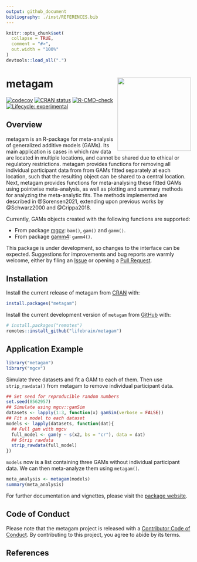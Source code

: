 ```yaml
---
output: github_document
bibliography: ./inst/REFERENCES.bib
---
```


<!-- README.md is generated from README.Rmd. Please edit that file -->

```r
knitr::opts_chunk$set(
  collapse = TRUE,
  comment = "#>",
  out.width = "100%"
)
devtools::load_all(".")
```

# metagam <img src="man/figures/logo.png" height=200 align="right"/>

<!-- badges: start -->
[![codecov](https://codecov.io/gh/Lifebrain/metagam/branch/master/graph/badge.svg)](https://codecov.io/gh/Lifebrain/metagam)
[![CRAN status](https://www.r-pkg.org/badges/version/metagam)](https://CRAN.R-project.org/package=metagam)
[![R-CMD-check](https://github.com/Lifebrain/metagam/workflows/R-CMD-check/badge.svg)](https://github.com/Lifebrain/metagam/actions)
[![Lifecycle: experimental](https://img.shields.io/badge/lifecycle-experimental-orange.svg)](https://lifecycle.r-lib.org/articles/stages.html#experimental)
<!-- badges: end -->


## Overview

metagam is an R-package for meta-analysis of generalized additive models (GAMs). Its main application is cases in which raw data are located in multiple locations, and cannot be shared due to ethical or regulatory restrictions. metagam provides functions for removing all individual participant data from from GAMs fitted separately at each location, such that the resulting object can be shared to a central location. Next, metagam provides functions for meta-analysing these fitted GAMs using pointwise meta-analysis, as well as plotting and summary methods for analyzing the meta-analytic fits. The methods implemented are described in @Sorensen2021, extending upon previous works by @Schwarz2000 and @Crippa2018.

Currently, GAMs objects created with the following functions are supported:

- From package [mgcv](https://cran.r-project.org/package=mgcv): `bam()`, `gam()` and `gamm()`.
- From package [gamm4](https://cran.r-project.org/package=gamm4): `gamm4()`.

This package is under development, so changes to the interface can be expected. Suggestions for improvements and bug reports are warmly welcome, either by filing an [Issue](https://github.com/lifebrain/metagam/issues) or opening a [Pull Request](https://github.com/lifebrain/metagam/pulls).

## Installation

Install the current release of metagam from [CRAN](https://cran.r-project.org/) with:

```r
install.packages("metagam")
```

Install the current development version of `metagam` from [GitHub](https://github.com/) with:

```r
# install.packages("remotes")
remotes::install_github("lifebrain/metagam")
```

## Application Example

```r
library("metagam")
library("mgcv")
```

Simulate three datasets and fit a GAM to each of them. Then use `strip_rawdata()` from metagam to remove individual participant data.

```r
## Set seed for reproducible random numbers
set.seed(8562957)
## Simulate using mgcv::gamSim
datasets <- lapply(1:3, function(x) gamSim(verbose = FALSE))
## Fit a model to each dataset
models <- lapply(datasets, function(dat){
  ## Full gam with mgcv
  full_model <- gam(y ~ s(x2, bs = "cr"), data = dat)
  ## Strip rawdata
  strip_rawdata(full_model)
})
```

`models` now is a list containing three GAMs without individual participant data. We can then meta-analyze them using `metagam()`.

```r
meta_analysis <- metagam(models)
summary(meta_analysis)
```



For further documentation and vignettes, please visit the [package website](https://lifebrain.github.io/metagam/).


## Code of Conduct

Please note that the metagam project is released with a [Contributor Code of Conduct](https://www.contributor-covenant.org/version/1/0/0/code-of-conduct.html). By contributing to this project, you agree to abide by its terms.

## References
